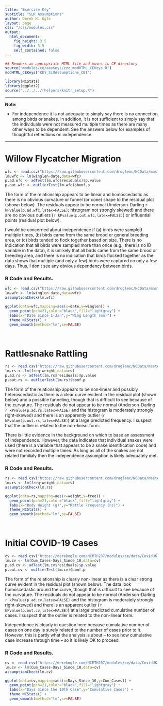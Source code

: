 ```yaml
---
title: "Exercise Key"
subtitle: "SLR Assumptions"
author: Derek H. Ogle
layout: page
css: "/css/modules.css"
output:
  html_document:
    fig_height: 3.5
    fig_width: 3.5
    self_contained: false
---
```


```r
## Renders an appropriate HTML file and moves to CE directory
source("modules/ce/aaaKeys/zzz_modHTML_CEKeys.R")
modHTML_CEKeys("KEY_SLRAssumptions_CE1")
```
```r
library(NCStats)
library(ggplot2)
source("../../../rhelpers/knitr_setup.R")
```

----

<div class="alert alert-warning">
<strong>Note:</strong> 
<ul>
  <li>For independence it is not adequate to simply say there is no connection among birds or snakes. In addition, it is not sufficient to simply say that the individuals were not measured multiple times as there are many other ways to be dependent. See the answers below for examples of thoughtful reflections on independence.</li>
  </ol>
</ul>
</div>

----

# Willow Flycatcher Migration

```r
wfc <- read.csv("https://raw.githubusercontent.com/droglenc/NCData/master/Flycatcher.csv")
lm.wfc <- lm(winglen~date,data=wfc)
p.ad.wfc <- adTest(lm.wfc$residuals)$p.value
p.out.wfc <- outlierTest(lm.wfc)$bonf.p
```

The form of the relationship appears to be linear and homoscedastic as there is no obvious curvature or funnel (or cone) shape to the residual plot (shown below). The residuals appear to be normal (Anderson-Darling `r kPvalue(p.ad.wfc,latex=FALSE)`; histogram not strongly skewed) and there are no obvious outliers (`r kPvalue(p.out.wfc,latex=FALSE)`) or influential points (residual plot below).

I would be concerned about independence if (a) birds were sampled multiple times, (b) birds came from the same brood or general breeding area, or (c) birds tended to flock together based on size. There is no indication that all birds were sampled more than once (e.g., there is no ID variable in the data), it is unlikely that all birds came from the same brood or breeding area, and there is no indication that birds flocked together as the data shows that multiple (and only a few) birds were captured on only a few days. Thus, I don't see any obvious dependency between birds.

### R Code and Results.
```r
wfc <- read.csv("https://raw.githubusercontent.com/droglenc/NCData/master/Flycatcher.csv")
lm.wfc <- lm(winglen~date,data=wfc)
assumptionCheck(lm.wfc)
```
```r
ggplot(data=wfc,mapping=aes(x=date,y=winglen)) +  
  geom_point(pch=21,color="black",fill="lightgray") +  
  labs(x="Date Since 1-Jan",y="Wing Length (mm)") +  
  theme_NCStats() +  
  geom_smooth(method="lm",se=FALSE)
```


&nbsp;

# Rattlesnake Rattling
```r
rs <- read.csv("https://raw.githubusercontent.com/droglenc/NCData/master/Rattlesnakes.csv")
lm.rs <- lm(freq~weight,data=rs)
p.ad.rs <- adTest(lm.rs$residuals)$p.value
p.out.rs <- outlierTest(lm.rs)$bonf.p
```

The form of the relationship appears to be non-linear and possibly heteroscedastic as there is a clear curve evident in the residual plot (shown below) and a possible funneling, though that is difficult to see because of the curvature. The residuals do not appear to be normal (Anderson-Darling `r kPvalue(p.ad.rs,latex=FALSE)` and the histogram is moderately strongly right-skewed) and there is an apparently outlier (`r kPvalue(p.out.rs,latex=FALSE)`) at a large predicted frequency. I suspect that the outlier is related to the non-linear form.

There is little evidence in the background on which to base an assessment of independence. However, the data indicates that individual snakes were used (there is a variable that appears to be a snake identification code) and were not recorded multiple times. As long as all of the snakes are not related familialy then the independence assumption is likely adequately met.

### R Code and Results.
```r
rs <- read.csv("https://raw.githubusercontent.com/droglenc/NCData/master/Rattlesnakes.csv")
lm.rs <- lm(freq~weight,data=rs)
assumptionCheck(lm.rs)
```
```r
ggplot(data=rs,mapping=aes(x=weight,y=freq)) +  
  geom_point(pch=21,color="black",fill="lightgray") +  
  labs(x="Body Weight (g)",y="Rattle Frequency (hz)") +  
  theme_NCStats() +  
  geom_smooth(method="lm",se=FALSE)
```

&nbsp;

# Initial COVID-19 Cases
```r
cv <- read.csv("https://derekogle.com/NCMTH207/modules/ce/data/CovidUK.csv")
lm.cv <- lm(Cum_Cases~Days_Since_10,data=cv)
p.ad.cv <- adTest(lm.cv$residuals)$p.value
p.out.cv <- outlierTest(lm.cv)$bonf.p
```

The form of the relationship is clearly non-linear as there is a clear strong curve evident in the residual plot (shown below). The data look homoscedastic around the curve, though that is difficult to see because of the curvature. The residuals do not appear to be normal (Anderson-Darling `r kPvalue(p.ad.cv,latex=FALSE)` and the histogram is moderately strongly right-skewed) and there is an apparent outlier (`r kPvalue(p.out.cv,latex=FALSE)`) at a large predicted cumulative number of cases. I suspect that the outlier is related to the non-linear form.

Independence is clearly in question here because cumulative number of cases on one day is surely related to the number of cases prior to it. However, this is partly what the analysis is about -- to see how cumulative case increase through time -- so it is likely OK to proceed.

### R Code and Results.
```r
cv <- read.csv("https://derekogle.com/NCMTH207/modules/ce/data/CovidUK.csv")
lm.cv <- lm(Cum_Cases~Days_Since_10,data=cv)
assumptionCheck(lm.cv)
```
```r
ggplot(data=cv,mapping=aes(x=Days_Since_10,y=Cum_Cases)) +  
  geom_point(pch=21,color="black",fill="lightgray") +  
  labs(x="Days Since the 10th Case",y="Cumulative Cases") +  
  theme_NCStats() +  
  geom_smooth(method="lm",se=FALSE)
```
